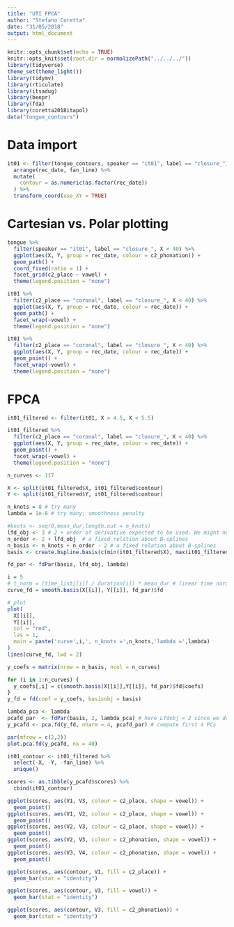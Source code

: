 ```yaml
---
title: "UTI FPCA"
author: "Stefano Coretta"
date: "31/05/2018"
output: html_document
---
```


```r
knitr::opts_chunk$set(echo = TRUE)
knitr::opts_knit$set(root.dir = normalizePath("../../../"))
library(tidyverse)
theme_set(theme_light())
library(tidymv)
library(rticulate)
library(itsadug)
library(beepr)
library(fda)
library(coretta2018itapol)
data("tongue_contours")
```

# Data import

```r
it01 <- filter(tongue_contours, speaker == "it01", label == "closure_") %>%
  arrange(rec_date, fan_line) %>%
  mutate(
    contour = as.numeric(as.factor(rec_date))
  ) %>%
  transform_coord(use_XY = TRUE)
```

# Cartesian vs. Polar plotting

```r
tongue %>%
  filter(speaker == "it01", label == "closure_", X < 40) %>%
  ggplot(aes(X, Y, group = rec_date, colour = c2_phonation)) +
  geom_path() +
  coord_fixed(ratio = 1) +
  facet_grid(c2_place ~ vowel) +
  theme(legend.position = "none")
```

```r
it01 %>%
  filter(c2_place == "coronal", label == "closure_", X < 40) %>%
  ggplot(aes(X, Y, group = rec_date, colour = rec_date)) +
  geom_path() +
  facet_wrap(~vowel) +
  theme(legend.position = "none")
```

```r
it01 %>%
  filter(c2_place == "coronal", label == "closure_", X < 40) %>%
  ggplot(aes(X, Y, group = rec_date, colour = rec_date)) +
  geom_point() +
  facet_wrap(~vowel) +
  theme(legend.position = "none")
```

# FPCA

```r
it01_filtered <- filter(it01, X > 4.5, X < 5.5)
```

```r
it01_filtered %>%
  filter(c2_place == "coronal", label == "closure_", X < 40) %>%
  ggplot(aes(X, Y, group = rec_date, colour = rec_date)) +
  geom_point() +
  facet_wrap(~vowel) +
  theme(legend.position = "none")
```

```r
n_curves <- 117

X <- split(it01_filtered$X, it01_filtered$contour)
Y <- split(it01_filtered$Y, it01_filtered$contour)
```

```r
n_knots = 8 # try many
lambda = 1e-8 # try many; smoothness penalty

#knots <- seq(0,mean_dur,length.out = n_knots)
lfd_obj <- 3 # 2 + order of derivative expected to be used. We might need velocity, thus order = 1
n_order <- 2 + lfd_obj  # a fixed relation about B-splines
n_basis <- n_knots + n_order - 2 # a fixed relation about B-splines
basis <- create.bspline.basis(c(min(it01_filtered$X), max(it01_filtered$X)), n_basis, n_order) #, knots)

fd_par <- fdPar(basis, lfd_obj, lambda)
```

```r
i = 5
# t_norm = (time_list[[i]] / duration[i]) * mean_dur # linear time normalisation
curve_fd = smooth.basis(X[[i]], Y[[i]], fd_par)$fd

# plot
plot(
  X[[i]],
  Y[[i]],
  col = "red",
  las = 1,
  main = paste('curve',i,', n_knots =',n_knots,'lambda =',lambda)
)
lines(curve_fd, lwd = 2)
```

```r
y_coefs = matrix(nrow = n_basis, ncol = n_curves)

for (i in 1:n_curves) {
  y_coefs[,i] = c(smooth.basis(X[[i]],Y[[i]], fd_par)$fd$coefs)
}
y_fd = fd(coef = y_coefs, basisobj = basis)
```

```r
lambda_pca <- lambda
pcafd_par  <- fdPar(basis, 2, lambda_pca) # here Lfdobj = 2 since we don't need derivatives of PC curves.
y_pcafd <- pca.fd(y_fd, nharm = 4, pcafd_par) # compute first 4 PCs
```

```r
par(mfrow = c(2,2))
plot.pca.fd(y_pcafd, nx = 40)
```

```r
it01_contour <- it01_filtered %>%
  select(-X, -Y, -fan_line) %>%
  unique()

scores <- as.tibble(y_pcafd$scores) %>%
  cbind(it01_contour)
```

```r
ggplot(scores, aes(V1, V3, colour = c2_place, shape = vowel)) +
  geom_point()
ggplot(scores, aes(V1, V2, colour = c2_place, shape = vowel)) +
  geom_point()
ggplot(scores, aes(V2, V3, colour = c2_place, shape = vowel)) +
  geom_point()
ggplot(scores, aes(V2, V3, colour = c2_phonation, shape = vowel)) +
  geom_point()
ggplot(scores, aes(V3, V4, colour = c2_phonation, shape = vowel)) +
  geom_point()
```

```r
ggplot(scores, aes(contour, V1, fill = c2_place)) +
  geom_bar(stat = "identity")
```

```r
ggplot(scores, aes(contour, V3, fill = vowel)) +
  geom_bar(stat = "identity")
```

```r
ggplot(scores, aes(contour, V3, fill = c2_phonation)) +
  geom_bar(stat = "identity")
```
